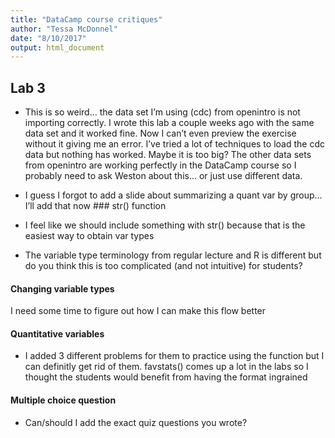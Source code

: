 ```yaml
---
title: "DataCamp course critiques"
author: "Tessa McDonnel"
date: "8/10/2017"
output: html_document
---
```


## Lab 3 
- This is so weird... the data set I'm using (cdc) from openintro is not importing correctly. I wrote this lab a couple weeks ago with the same data set and it worked fine. Now I can't even preview the exercise without it giving me an error. I've tried a lot of techniques to load the cdc data but nothing has worked. Maybe it is too big? The other data sets from openintro are working perfectly in the DataCamp course so I probably need to ask Weston about this... or just use different data.

- I guess I forgot to add a slide about summarizing a quant var by group... I'll add that now
### str() function
- I feel like we should include something with str() because that is the easiest way to obtain var types
- The variable type terminology from regular lecture and R is different but do you think this is too complicated (and not intuitive) for students? 

#### Changing variable types
I need some time to figure out how I can make this flow better

#### Quantitative variables
- I added 3 different problems for them to practice using the function but I can definitly get rid of them. favstats() comes up a lot in the labs so I thought the students would benefit from having the format ingrained


#### Multiple choice question
- Can/should I add the exact quiz questions you wrote?
